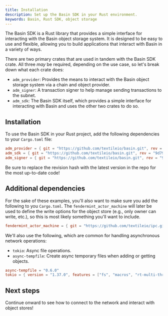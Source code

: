 ```yaml
---
title: Installation
description: Set up the Basin SDK in your Rust environment.
keywords: Basin, Rust SDK, object storage
---
```


The Basin SDK is a Rust library that provides a simple interface for interacting with the Basin object storage system.
It is designed to be easy to use and flexible, allowing you to build applications that interact with Basin in a variety
of ways.

There are two primary crates that are used in tandem with the Basin SDK crate. All three _may_ be required, depending on
the use case, so let's break down what each crate does:

- `adm_provider`: Provides the means to interact with the Basin object storage system via a chain and object provider.
- `adm_signer`: A transaction signer to help manage sending transactions to the subnet.
- `adm_sdk`: The Basin SDK itself, which provides a simple interface for interacting with Basin and uses the other two
  crates to do so.

## Installation

To use the Basin SDK in your Rust project, add the following dependencies to your `Cargo.toml` file:

```toml
adm_provider = { git = "https://github.com/textileio/basin.git", rev = "9d790ef961731f2331eda0d45d5494d73e85c0ad" }
adm_sdk = { git = "https://github.com/textileio/basin.git", rev = "9d790ef961731f2331eda0d45d5494d73e85c0ad" }
adm_signer = { git = "https://github.com/textileio/basin.git", rev = "9d790ef961731f2331eda0d45d5494d73e85c0ad" }
```

Be sure to replace the revision hash with the latest version in the repo for the most up-to-date code!

## Additional dependencies

For the sake of these examples, you'll also want to make sure you add the following to you `Cargo.toml`. The
`fendermint_actor_machine` will later be used to define the write options for the object store (e.g., only owner can
write, etc.), so this is most likely something you'll want to include.

```toml
fendermint_actor_machine = { git = "https://github.com/textileio/ipc.git", rev = "89c3871b8ba7eaf30e05ef0f29b6e3fb5c5789d7" }
```

We'll also use the following, which are common for handling asynchronous network operations:

- `tokio`: Async file operations.
- `async-tempfile`: Create async temporary files when adding or getting objects.

```toml
async-tempfile = "0.6.0"
tokio = { version = "1.37.0", features = ["fs", "macros", "rt-multi-thread"] }
```

## Next steps

Continue onward to see how to connect to the network and interact with object stores!
